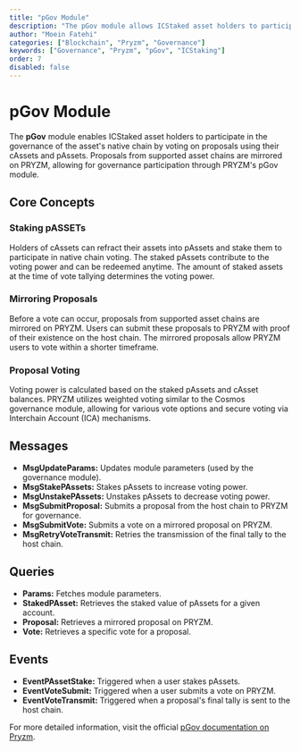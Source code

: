 ```yaml
---
title: "pGov Module"
description: "The pGov module allows ICStaked asset holders to participate in the governance of the asset's native chain, mirroring proposals on PRYZM."
author: "Moein Fatehi"
categories: ["Blockchain", "Pryzm", "Governance"]
keywords: ["Governance", "Pryzm", "pGov", "ICStaking"]
order: 7
disabled: false
---
```


# pGov Module

The **pGov** module enables ICStaked asset holders to participate in the governance of the asset's native chain by voting on proposals using their cAssets and pAssets. Proposals from supported asset chains are mirrored on PRYZM, allowing for governance participation through PRYZM's pGov module.

## Core Concepts

### Staking pASSETs

Holders of cAssets can refract their assets into pAssets and stake them to participate in native chain voting. The staked pAssets contribute to the voting power and can be redeemed anytime. The amount of staked assets at the time of vote tallying determines the voting power.

### Mirroring Proposals

Before a vote can occur, proposals from supported asset chains are mirrored on PRYZM. Users can submit these proposals to PRYZM with proof of their existence on the host chain. The mirrored proposals allow PRYZM users to vote within a shorter timeframe.

### Proposal Voting

Voting power is calculated based on the staked pAssets and cAsset balances. PRYZM utilizes weighted voting similar to the Cosmos governance module, allowing for various vote options and secure voting via Interchain Account (ICA) mechanisms.

## Messages

- **MsgUpdateParams:** Updates module parameters (used by the governance module).
- **MsgStakePAssets:** Stakes pAssets to increase voting power.
- **MsgUnstakePAssets:** Unstakes pAssets to decrease voting power.
- **MsgSubmitProposal:** Submits a proposal from the host chain to PRYZM for governance.
- **MsgSubmitVote:** Submits a vote on a mirrored proposal on PRYZM.
- **MsgRetryVoteTransmit:** Retries the transmission of the final tally to the host chain.

## Queries

- **Params:** Fetches module parameters.
- **StakedPAsset:** Retrieves the staked value of pAssets for a given account.
- **Proposal:** Retrieves a mirrored proposal on PRYZM.
- **Vote:** Retrieves a specific vote for a proposal.

## Events

- **EventPAssetStake:** Triggered when a user stakes pAssets.
- **EventVoteSubmit:** Triggered when a user submits a vote on PRYZM.
- **EventVoteTransmit:** Triggered when a proposal's final tally is sent to the host chain.

For more detailed information, visit the official [pGov documentation on Pryzm](https://docs.pryzm.zone/core/pgov).